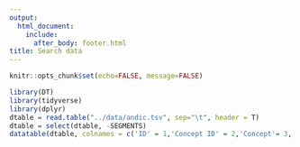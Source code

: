 ```yaml
---
output: 
  html_document:
    include:
      after_body: footer.html
title: Search data
---
```


```r
knitr::opts_chunk$set(echo=FALSE, message=FALSE)
```

```r
library(DT)
library(tidyverse)
library(dplyr)
dtable = read.table("../data/andic.tsv", sep="\t", header = T)
dtable = select(dtable, -SEGMENTS)
datatable(dtable, colnames = c('ID' = 1,'Concept ID' = 2,'Concept'= 3,'Idiom' = 4,'Transcription' = 5,'Cognate set ID'= 6), filter = list(position = 'top', clear = FALSE, plain = TRUE), rownames = FALSE,  extensions = c('Select', 'SearchPanes', 'Buttons'), options = list(pageLength = 20, dom = 'Pfrtip' , buttons = I('colvis'), autoWidth = F, columnDefs = list(list(searchPanes = list(show = FALSE), targets = c(0,1,4)))), escape = FALSE)
```

